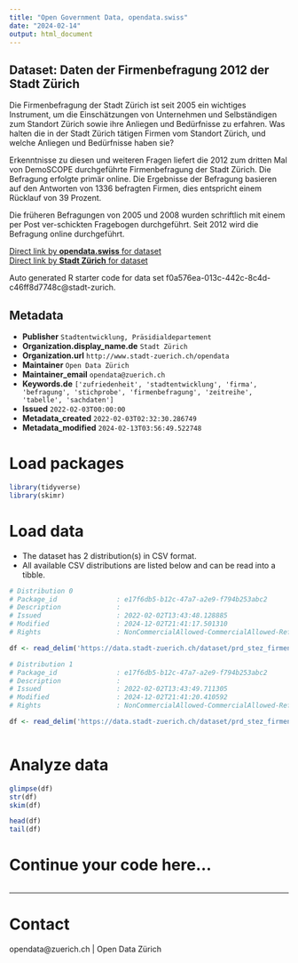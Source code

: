 ```yaml
---
title: "Open Government Data, opendata.swiss"
date: "2024-02-14"
output: html_document
---
```


## Dataset: Daten der Firmenbefragung 2012 der Stadt Zürich

Die Firmenbefragung der Stadt Zürich ist seit 2005 ein wichtiges Instrument, um die Einschätzungen von Unternehmen und Selbständigen zum Standort Zürich sowie ihre Anliegen und Bedürfnisse zu erfahren. Was halten die in der Stadt Zürich tätigen Firmen vom Standort Zürich, und welche Anliegen und Bedürfnisse haben sie?

Erkenntnisse zu diesen und weiteren Fragen liefert die 2012 zum dritten Mal von DemoSCOPE durchgeführte Firmenbefragung der Stadt Zürich. Die Befragung erfolgte primär online. Die Ergebnisse der Befragung basieren auf den Antworten von 1336 befragten Firmen, dies entspricht einem Rücklauf von 39 Prozent.

Die früheren Befragungen von 2005 und 2008 wurden schriftlich mit einem per Post ver-schickten Fragebogen durchgeführt. Seit 2012 wird die Befragung online durchgeführt.


[Direct link by **opendata.swiss** for dataset](https://opendata.swiss/de/dataset/daten-der-firmenbefragung-2012-der-stadt-zurich)<br>
[Direct link by **Stadt Zürich** for dataset](https://data.stadt-zuerich.ch/dataset/prd_stez_firmenbefragung_2012)

Auto generated R starter code for data set f0a576ea-013c-442c-8c4d-c46ff8d7748c@stadt-zurich.

## Metadata

- **Publisher** `Stadtentwicklung, Präsidialdepartement`
- **Organization.display_name.de** `Stadt Zürich`
- **Organization.url** `http://www.stadt-zuerich.ch/opendata`
- **Maintainer** `Open Data Zürich`
- **Maintainer_email** `opendata@zuerich.ch`
- **Keywords.de** `['zufriedenheit', 'stadtentwicklung', 'firma', 'befragung', 'stichprobe', 'firmenbefragung', 'zeitreihe', 'tabelle', 'sachdaten']`
- **Issued** `2022-02-03T00:00:00`
- **Metadata_created** `2022-02-03T02:32:30.286749`
- **Metadata_modified** `2024-02-13T03:56:49.522748`


# Load packages

```r

library(tidyverse)
library(skimr)

```

# Load data

-   The dataset has 2 distribution(s) in CSV format.
-   All available CSV distributions are listed below and can be read into a tibble.

```r

# Distribution 0
# Package_id               : e17f6db5-b12c-47a7-a2e9-f794b253abc2
# Description              : 
# Issued                   : 2022-02-02T13:43:48.128885
# Modified                 : 2024-12-02T21:41:17.501310
# Rights                   : NonCommercialAllowed-CommercialAllowed-ReferenceNotRequired

df <- read_delim('https://data.stadt-zuerich.ch/dataset/prd_stez_firmenbefragung_2012/download/codeliste_2012.csv')

# Distribution 1
# Package_id               : e17f6db5-b12c-47a7-a2e9-f794b253abc2
# Description              : 
# Issued                   : 2022-02-02T13:43:49.711305
# Modified                 : 2024-12-02T21:41:20.410592
# Rights                   : NonCommercialAllowed-CommercialAllowed-ReferenceNotRequired

df <- read_delim('https://data.stadt-zuerich.ch/dataset/prd_stez_firmenbefragung_2012/download/Firmenbefragung_2012.csv')



```

# Analyze data

```r

glimpse(df)
str(df)
skim(df)

head(df)
tail(df)

```

# Continue your code here...

```r

```

------------------------------------------------------------------------

# Contact

opendata@zuerich.ch | Open Data Zürich
